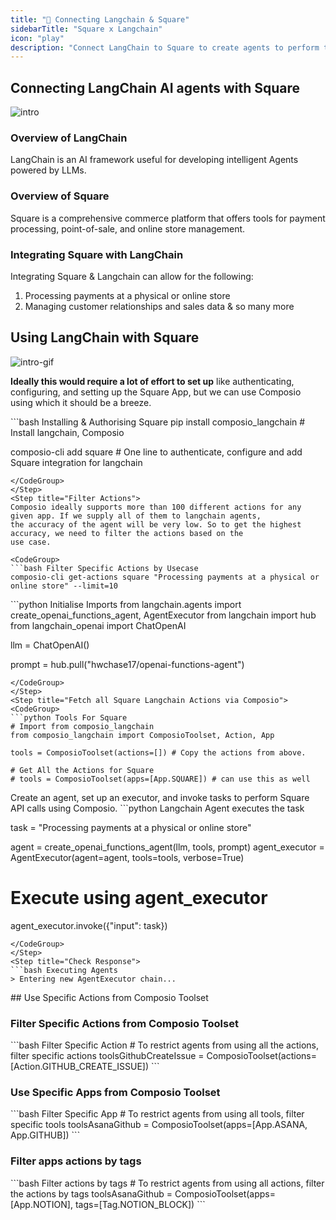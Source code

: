 ```yaml
---
title: "🚀 Connecting Langchain & Square"
sidebarTitle: "Square x Langchain"
icon: "play"
description: "Connect LangChain to Square to create agents to perform tasks using natural language"
---
```


## Connecting LangChain AI agents with Square
![intro](/media/intro.jpg)

### Overview of LangChain

LangChain is an AI framework useful for developing intelligent Agents powered by LLMs.

### Overview of Square

Square is a comprehensive commerce platform that offers tools for payment processing, point-of-sale, and online store management.

### Integrating Square with LangChain

Integrating Square & Langchain can allow for the following:

1. Processing payments at a physical or online store
2. Managing customer relationships and sales data
& so many more

## Using LangChain with Square
![intro-gif](/media/intro.gif)
<Steps>
<Step title="Setting Up the Environment">

**Ideally this would require a lot of effort to set up** like authenticating, configuring, and setting up the Square App, but we can use Composio using which it should be a breeze.

<CodeGroup>
```bash Installing & Authorising Square
pip install composio_langchain # Install langchain, Composio 

composio-cli add square # One line to authenticate, configure and add Square integration for langchain
```
</CodeGroup>
</Step>
<Step title="Filter Actions">
Composio ideally supports more than 100 different actions for any given app. If we supply all of them to langchain agents, 
the accuracy of the agent will be very low. So to get the highest accuracy, we need to filter the actions based on the 
use case.

<CodeGroup>
```bash Filter Specific Actions by Usecase
composio-cli get-actions square "Processing payments at a physical or online store" --limit=10
```
</CodeGroup>

</Step>
<Step title="Import Base Packages">

<CodeGroup>
```python Initialise Imports
from langchain.agents import create_openai_functions_agent, AgentExecutor
from langchain import hub
from langchain_openai import ChatOpenAI


llm = ChatOpenAI()

prompt = hub.pull("hwchase17/openai-functions-agent")
```
</CodeGroup>
</Step>
<Step title="Fetch all Square Langchain Actions via Composio">
<CodeGroup>
```python Tools For Square
# Import from composio_langchain
from composio_langchain import ComposioToolset, Action, App

tools = ComposioToolset(actions=[]) # Copy the actions from above. 

# Get All the Actions for Square
# tools = ComposioToolset(apps=[App.SQUARE]) # can use this as well
```
</CodeGroup>
</Step>
<Step title="Execute the Agent">
Create an agent, set up an executor, and invoke tasks to perform Square API calls using Composio. 
<CodeGroup>
```python Langchain Agent executes the task

task = "Processing payments at a physical or online store"

agent = create_openai_functions_agent(llm, tools, prompt)
agent_executor = AgentExecutor(agent=agent, tools=tools, verbose=True)

# Execute using agent_executor
agent_executor.invoke({"input": task})
```
</CodeGroup>
</Step>
<Step title="Check Response">
```bash Executing Agents
> Entering new AgentExecutor chain...
```
</Step>
</Steps>
## Use Specific Actions from Composio Toolset

### Filter Specific Actions from Composio Toolset

<CodeGroup>
```bash Filter Specific Action
# To restrict agents from using all the actions, filter specific actions
toolsGithubCreateIssue = ComposioToolset(actions=[Action.GITHUB_CREATE_ISSUE])
```
</CodeGroup>

### Use Specific Apps from Composio Toolset
<CodeGroup>
```bash Filter Specific App
# To restrict agents from using all tools, filter specific tools
toolsAsanaGithub = ComposioToolset(apps=[App.ASANA, App.GITHUB])
```
</CodeGroup>

### Filter apps actions by tags 
<CodeGroup>
```bash Filter actions by tags
# To restrict agents from using all actions, filter the actions by tags
toolsAsanaGithub = ComposioToolset(apps=[App.NOTION], tags=[Tag.NOTION_BLOCK])
```
</CodeGroup>

